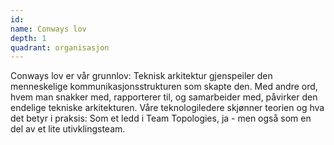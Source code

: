 ```yaml
---
id:
name: Conways lov
depth: 1
quadrant: organisasjon
---
```


Conways lov er vår grunnlov: Teknisk arkitektur gjenspeiler den menneskelige kommunikasjonsstrukturen som skapte den.
Med andre ord, hvem man snakker med, rapporterer til, og samarbeider med, påvirker den endelige tekniske arkitekturen.
Våre teknologiledere skjønner teorien og hva det betyr i praksis: Som et ledd i Team Topologies, ja - men også som en del av et lite utivklingsteam.
